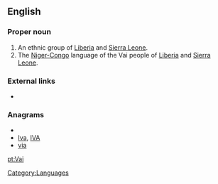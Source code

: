 {{also|vai|vải}}
==English==
{{wikipedia}}

===Proper noun===
{{en-proper noun}}

# An ethnic group of [[Liberia]] and [[Sierra Leone]].
# The [[Niger-Congo]] language of the Vai people of [[Liberia]] and [[Sierra Leone]].

===External links===
* {{ethnologue|code=vai}}

===Anagrams===
* {{alphagram|aiv}}
* [[Iva#English|Iva]], [[IVA#English|IVA]]
* [[via#English|via]]


[[Category:Languages]]

[[pt:Vai]]